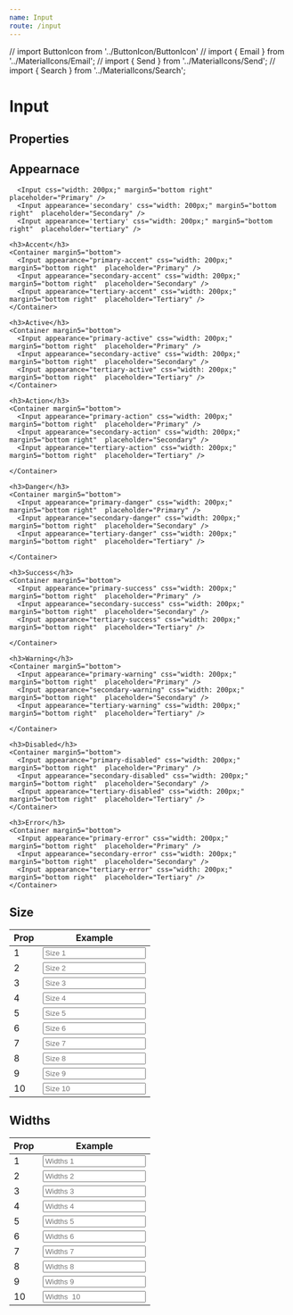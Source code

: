```yaml
---
name: Input
route: /input
---
```


// import ButtonIcon from '../ButtonIcon/ButtonIcon'
// import { Email } from '../MaterialIcons/Email';
// import { Send } from '../MaterialIcons/Send';
// import { Search } from '../MaterialIcons/Search';

# Input

## Properties

<Props of={Input} />

## Appearnace

<Playground>
  <ThemeProvider>

      <Input css="width: 200px;" margin5="bottom right"  placeholder="Primary" />
      <Input appearance='secondary' css="width: 200px;" margin5="bottom right"  placeholder="Secondary" />
      <Input appearance='tertiary' css="width: 200px;" margin5="bottom right"  placeholder="tertiary" />

    <h3>Accent</h3>
    <Container margin5="bottom">
      <Input appearance="primary-accent" css="width: 200px;" margin5="bottom right"  placeholder="Primary" />
      <Input appearance="secondary-accent" css="width: 200px;" margin5="bottom right"  placeholder="Secondary" />
      <Input appearance="tertiary-accent" css="width: 200px;" margin5="bottom right"  placeholder="Tertiary" />
    </Container>

    <h3>Active</h3>
    <Container margin5="bottom">
      <Input appearance="primary-active" css="width: 200px;" margin5="bottom right"  placeholder="Primary" />
      <Input appearance="secondary-active" css="width: 200px;" margin5="bottom right"  placeholder="Secondary" />
      <Input appearance="tertiary-active" css="width: 200px;" margin5="bottom right"  placeholder="Tertiary" />
    </Container>

    <h3>Action</h3>
    <Container margin5="bottom">
      <Input appearance="primary-action" css="width: 200px;" margin5="bottom right"  placeholder="Primary" />
      <Input appearance="secondary-action" css="width: 200px;" margin5="bottom right"  placeholder="Secondary" />
      <Input appearance="tertiary-action" css="width: 200px;" margin5="bottom right"  placeholder="Tertiary" />

    </Container>

    <h3>Danger</h3>
    <Container margin5="bottom">
      <Input appearance="primary-danger" css="width: 200px;" margin5="bottom right"  placeholder="Primary" />
      <Input appearance="secondary-danger" css="width: 200px;" margin5="bottom right"  placeholder="Secondary" />
      <Input appearance="tertiary-danger" css="width: 200px;" margin5="bottom right"  placeholder="Tertiary" />

    </Container>

    <h3>Success</h3>
    <Container margin5="bottom">
      <Input appearance="primary-success" css="width: 200px;" margin5="bottom right"  placeholder="Primary" />
      <Input appearance="secondary-success" css="width: 200px;" margin5="bottom right"  placeholder="Secondary" />
      <Input appearance="tertiary-success" css="width: 200px;" margin5="bottom right"  placeholder="Tertiary" />

    </Container>

    <h3>Warning</h3>
    <Container margin5="bottom">
      <Input appearance="primary-warning" css="width: 200px;" margin5="bottom right"  placeholder="Primary" />
      <Input appearance="secondary-warning" css="width: 200px;" margin5="bottom right"  placeholder="Secondary" />
      <Input appearance="tertiary-warning" css="width: 200px;" margin5="bottom right"  placeholder="Tertiary" />

    </Container>

    <h3>Disabled</h3>
    <Container margin5="bottom">
      <Input appearance="primary-disabled" css="width: 200px;" margin5="bottom right"  placeholder="Primary" />
      <Input appearance="secondary-disabled" css="width: 200px;" margin5="bottom right"  placeholder="Secondary" />
      <Input appearance="tertiary-disabled" css="width: 200px;" margin5="bottom right"  placeholder="Tertiary" />
    </Container>

    <h3>Error</h3>
    <Container margin5="bottom">
      <Input appearance="primary-error" css="width: 200px;" margin5="bottom right"  placeholder="Primary" />
      <Input appearance="secondary-error" css="width: 200px;" margin5="bottom right"  placeholder="Secondary" />
      <Input appearance="tertiary-error" css="width: 200px;" margin5="bottom right"  placeholder="Tertiary" />
    </Container>

  </ThemeProvider>
</Playground>

## Size

<ThemeProvider>
  <table>
    <thead>
      <tr>
        <th>Prop</th>
        <th>Example</th>
      </tr>
    </thead>
    <tbody>
      <tr>
        <td>1</td>
        <td>
          <Input size={1} placeholder="Size 1" />
        </td>
      </tr>
      <tr>
        <td>2</td>
        <td>
          <Input size={2} placeholder="Size 2" />
        </td>
      </tr>
      <tr>
        <td>3</td>
        <td>
          <Input size={3} placeholder="Size 3" />
        </td>
      </tr>
      <tr>
        <td>4</td>
        <td>
          <Input size={4} placeholder="Size 4" />
        </td>
      </tr>
      <tr>
        <td>5</td>
        <td>
          <Input size={5} placeholder="Size 5" />
        </td>
      </tr>
      <tr>
        <td>6</td>
        <td>
          <Input size={6} placeholder="Size 6" />
        </td>
      </tr>
      <tr>
        <td>7</td>
        <td>
          <Input size={7} placeholder="Size 7" />
        </td>
      </tr>
      <tr>
        <td>8</td>
        <td>
          <Input size={8} placeholder="Size 8" />
        </td>
      </tr>
      <tr>
        <td>9</td>
        <td>
          <Input size={9} placeholder="Size 9" />
        </td>
      </tr>
      <tr>
        <td>10</td>
        <td>
          <Input size={10} placeholder="Size 10" />
        </td>
      </tr>
    </tbody>
  </table>
</ThemeProvider>

## Widths

<ThemeProvider>
  <table>
    <thead>
      <tr>
        <th>Prop</th>
        <th>Example</th>
      </tr>
    </thead>
    <tbody>
      <tr>
        <td>1</td>
        <td>
          <Input widths={1} placeholder="Widths 1" />
        </td>
      </tr>
      <tr>
        <td>2</td>
        <td>
          <Input widths={2} placeholder="Widths 2" />
        </td>
      </tr>
      <tr>
        <td>3</td>
        <td>
          <Input widths={3} placeholder="Widths 3" />
        </td>
      </tr>
      <tr>
        <td>4</td>
        <td>
          <Input widths={4} placeholder="Widths 4" />
        </td>
      </tr>
      <tr>
        <td>5</td>
        <td>
          <Input widths={5} placeholder="Widths 5" />
        </td>
      </tr>
      <tr>
        <td>6</td>
        <td>
          <Input widths={6} placeholder="Widths 6" />
        </td>
      </tr>
      <tr>
        <td>7</td>
        <td>
          <Input widths={7} placeholder="Widths 7" />
        </td>
      </tr>
      <tr>
        <td>8</td>
        <td>
          <Input widths={8} placeholder="Widths 8" />
        </td>
      </tr>
      <tr>
        <td>9</td>
        <td>
          <Input widths={9} placeholder="Widths 9" />
        </td>
      </tr>
      <tr>
        <td>10</td>
        <td>
          <Input widths={10} placeholder="Widths  10" />
        </td>
      </tr>
    </tbody>
  </table>
</ThemeProvider>
